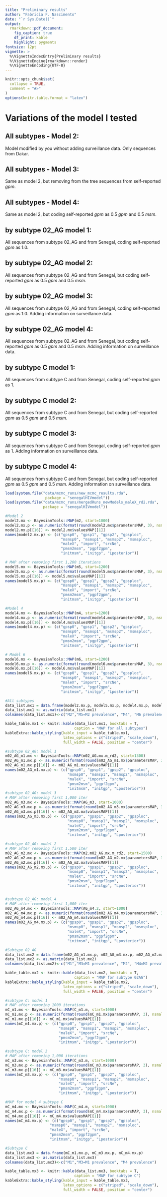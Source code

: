 ```yaml
---
title: "Preliminary results"
author: "Fabricia F. Nascimento"
date: "`r Sys.Date()`"
output:
  rmarkdown::pdf_document:
    fig_caption: true
    df_print: kable
    highlight: pygments
fontsize: 12pt
vignette: >
  %\VignetteIndexEntry{Preliminary results}
  %\VignetteEngine{rmarkdown::render}
  %\VignetteEncoding{UTF-8}
---
```


```r
knitr::opts_chunk$set(
  collapse = TRUE,
  comment = "#>"
)
options(knitr.table.format = "latex")
```

# Variations of the model I tested

## All subtypes - Model 2:

Model modified by you without adding surveillance data. Only sequences from Dakar.

## All subtypes - Model 3:

Same as model 2, but removing from the tree sequences from self-reported _gpm_.

## All subtypes - Model 4:

Same as model 2, but coding self-reported _gpm_ as 0.5 _gpm_ and 0.5 _msm_.

## by subtype 02_AG model 1:

All sequences from subtype 02_AG and from Senegal, coding self-reported _gpm_ as 1.0.

## by subtype 02_AG model 2:

All sequences from subtype 02_AG and from Senegal, but coding self-reported _gpm_ as 0.5 _gpm_ and 0.5 _msm_.

## by subtype 02_AG model 3:

All sequences from subtype 02_AG and from Senegal, coding self-reported _gpm_ as 1.0.
Adding information on surveillance data.

## by subtype 02_AG model 4:

All sequences from subtype 02_AG and from Senegal, but coding self-reported _gpm_ as 0.5 _gpm_ and 0.5 _msm_.
Adding information on surveillance data.

## by subtype C model 1:

All sequences from subtype C and from Senegal, coding self-reported _gpm_ as 1.

## by subtype C model 2:

All sequences from subtype C and from Senegal, but coding self-reported _gpm_ as 0.5 _gpm_ and 0.5 _msm_.

## by subtype C model 3:

All sequences from subtype C and from Senegal, coding self-reported _gpm_ as 1.
Adding information on surveillance data.

## by subtype C model 4:

All sequences from subtype C and from Senegal, but coding self-reported _gpm_ as 0.5 _gpm_ and 0.5 _msm_.
Adding information on surveillance data.



```r
load(system.file("data/mcmc_runs/new_mcmc_results.rda",
                  package = "senegalHIVmodel"))
load(system.file("data/mcmc_runs/mergedRuns_newModels_maleX_rd2.rda",
                 package = "senegalHIVmodel"))

#Model 2
model2.mx <- BayesianTools::MAP(m2, start=1000)
model2.mx.p <- as.numeric(format(round(model2.mx$parametersMAP, 3), nsmall = 3))
model2.mx.p[[16]] <- model2.mx$valuesMAP[[1]]
names(model2.mx.p) <- (c("gpsp0", "gpsp1", "gpsp2", "gpsploc",
                         "msmsp0", "msmsp1", "msmsp2", "msmsploc",
                         "maleX", "import", "srcNe",
                         "pmsm2msm", "pgpf2gpm",
                         "initmsm", "initgp", "Lposterior"))

# MAP after removing first 1,200 iterations
model5.mx <- BayesianTools::MAP(m5, start=1200)
model5.mx.p <- as.numeric(format(round(model5.mx$parametersMAP, 3), nsmall = 3))
model5.mx.p[[16]] <- model5.mx$valuesMAP[[1]]
names(model5.mx.p) <- (c("gpsp0", "gpsp1", "gpsp2", "gpsploc",
                         "msmsp0", "msmsp1", "msmsp2", "msmsploc",
                         "maleX", "import", "srcNe",
                         "pmsm2msm", "pgpf2gpm",
                         "initmsm", "initgp", "Lposterior"))

#Model 4
model4.mx <- BayesianTools::MAP(m4, start=1200)
model4.mx.p <- as.numeric(format(round(model4.mx$parametersMAP, 3), nsmall = 3))
model4.mx.p[[16]] <- model4.mx$valuesMAP[[1]]
names(model4.mx.p) <- (c("gpsp0", "gpsp1", "gpsp2", "gpsploc",
                         "msmsp0", "msmsp1", "msmsp2", "msmsploc",
                         "maleX", "import", "srcNe",
                         "pmsm2msm", "pgpf2gpm",
                         "initmsm", "initgp", "Lposterior"))

# Model 6
model6.mx <- BayesianTools::MAP(m6, start=1200)
model6.mx.p <- as.numeric(format(round(model6.mx$parametersMAP, 3), nsmall = 3))
model6.mx.p[[16]] <- model6.mx$valuesMAP[[1]]
names(model6.mx.p) <- (c("gpsp0", "gpsp1", "gpsp2", "gpsploc",
                         "msmsp0", "msmsp1", "msmsp2", "msmsploc",
                         "maleX", "import", "srcNe",
                         "pmsm2msm", "pgpf2gpm",
                         "initmsm", "initgp", "Lposterior"))

#All subtypes
data_list.mx1 = data.frame(model2.mx.p, model5.mx.p, model4.mx.p, model6.mx.p) 
data_list.mx1 <- as.matrix(data_list.mx1)
colnames(data_list.mx1)<-c("M2","M5=M2 prevalence", "M4", "M6 prevalence")

kable_table.mx1 <- knitr::kable(data_list.mx1, booktabs = T, 
                               caption = "MAP for all subtypes")
kableExtra::kable_styling(kable_input = kable_table.mx1,
                          latex_options = c("striped", "scale_down"),
                          full_width = FALSE, position = "center")

```

```r
#subtype 02_AG: model 1
m02_AG_m1.mx <- BayesianTools::MAP(m02_AG.mx.m_rd2, start=1300)
m02_AG_m1.mx.p <- as.numeric(format(round(m02_AG_m1.mx$parametersMAP, 3), nsmall = 3))
m02_AG_m1.mx.p[[16]] <- m02_AG_m1.mx$valuesMAP[[1]]
names(m02_AG_m1.mx.p) <- (c("gpsp0", "gpsp1", "gpsp2", "gpsploc",
                            "msmsp0", "msmsp1", "msmsp2", "msmsploc",
                            "maleX", "import", "srcNe",
                            "pmsm2msm", "pgpf2gpm",
                            "initmsm", "initgp", "Lposterior"))
#subtype 02_AG: model 3
# MAP after removing first 1,000 iter
m02_AG_m3.mx <- BayesianTools::MAP(AG_m3, start=1000)
m02_AG_m3.mx.p <- as.numeric(format(round(m02_AG_m3.mx$parametersMAP, 3), nsmall = 3))
m02_AG_m3.mx.p[[16]] <- m02_AG_m3.mx$valuesMAP[[1]]
names(m02_AG_m3.mx.p) <- (c("gpsp0", "gpsp1", "gpsp2", "gpsploc",
                            "msmsp0", "msmsp1", "msmsp2", "msmsploc",
                            "maleX", "import", "srcNe",
                            "pmsm2msm", "pgpf2gpm",
                            "initmsm", "initgp", "Lposterior"))

#subtype 02_AG: model 2
# MAP after removing first 1,500 iter
m02_AG_m2.mx <- BayesianTools::MAP(m2.m02_AG.mx.m_rd2, start=1500)
m02_AG_m2.mx.p <- as.numeric(format(round(m02_AG_m2.mx$parametersMAP, 3), nsmall = 3))
m02_AG_m2.mx.p[[16]] <- m02_AG_m2.mx$valuesMAP[[1]]
names(m02_AG_m2.mx.p) <- (c("gpsp0", "gpsp1", "gpsp2", "gpsploc",
                            "msmsp0", "msmsp1", "msmsp2", "msmsploc",
                            "maleX", "import", "srcNe",
                            "pmsm2msm", "pgpf2gpm",
                            "initmsm", "initgp", "Lposterior"))


#subtype 02_AG: model 4
# MAP after removing first 1,000 iter
m02_AG_m4.mx <- BayesianTools::MAP(AG_m4.2, start=1000)
m02_AG_m4.mx.p <- as.numeric(format(round(m02_AG_m4.mx$parametersMAP, 3), nsmall = 3))
m02_AG_m4.mx.p[[16]] <- m02_AG_m4.mx$valuesMAP[[1]]
names(m02_AG_m4.mx.p) <- (c("gpsp0", "gpsp1", "gpsp2", "gpsploc",
                            "msmsp0", "msmsp1", "msmsp2", "msmsploc",
                            "maleX", "import", "srcNe",
                            "pmsm2msm", "pgpf2gpm",
                            "initmsm", "initgp", "Lposterior"))

#Subtype 02_AG
data_list.mx2 = data.frame(m02_AG_m1.mx.p, m02_AG_m3.mx.p, m02_AG_m2.mx.p, m02_AG_m4.mx.p) 
data_list.mx2 <- as.matrix(data_list.mx2)
colnames(data_list.mx2)<-c("M1","M3=M1 prevalence", "M2", "M4=M2 prevalence")

kable_table.mx2 <- knitr::kable(data_list.mx2, booktabs = T, 
                               caption = "MAP for subtype 02AG")
kableExtra::kable_styling(kable_input = kable_table.mx2,
                          latex_options = c("striped", "scale_down"),
                          full_width = FALSE, position = "center")

```

```r

#subtype C: model 1
# MAP after removing 1000 iterations
mC_m1.mx <- BayesianTools::MAP(C_m1.m, start=1000)
mC_m1.mx.p <- as.numeric(format(round(mC_m1.mx$parametersMAP, 3), nsmall = 3))
mC_m1.mx.p[[16]] <- mC_m1.mx$valuesMAP[[1]]
names(mC_m1.mx.p) <- (c("gpsp0", "gpsp1", "gpsp2", "gpsploc",
                        "msmsp0", "msmsp1", "msmsp2", "msmsploc",
                        "maleX", "import", "srcNe",
                        "pmsm2msm", "pgpf2gpm",
                        "initmsm", "initgp", "Lposterior"))

#subtype C: model 3
# MAP after removing 1,000 iterations
mC_m3.mx <- BayesianTools::MAP(C_m3.m, start=1000)
mC_m3.mx.p <- as.numeric(format(round(mC_m3.mx$parametersMAP, 3), nsmall = 3))
mC_m3.mx.p[[16]] <- mC_m3.mx$valuesMAP[[1]]
names(mC_m3.mx.p) <- (c("gpsp0", "gpsp1", "gpsp2", "gpsploc",
                        "msmsp0", "msmsp1", "msmsp2", "msmsploc",
                        "maleX", "import", "srcNe",
                        "pmsm2msm", "pgpf2gpm",
                        "initmsm", "initgp", "Lposterior"))

#MAP for model 4 subtype C
mC_m4.mx <- BayesianTools::MAP(C_m4.m, start=1000)
mC_m4.mx.p <- as.numeric(format(round(mC_m4.mx$parametersMAP, 3), nsmall = 3))
mC_m4.mx.p[[16]] <- mC_m4.mx$valuesMAP[[1]]
names(mC_m4.mx.p) <- (c("gpsp0", "gpsp1", "gpsp2", "gpsploc",
                    "msmsp0", "msmsp1", "msmsp2", "msmsploc",
                    "maleX", "import", "srcNe",
                    "pmsm2msm", "pgpf2gpm",
                    "initmsm", "initgp", "Lposterior"))

#Subtype C
data_list.mx3 = data.frame(mC_m1.mx.p, mC_m3.mx.p, mC_m4.mx.p) 
data_list.mx3 <- as.matrix(data_list.mx3)
colnames(data_list.mx3)<-c("M1","M3=M1 prevalence", "M4 prevalence")

kable_table.mx3 <- knitr::kable(data_list.mx3, booktabs = T, 
                               caption = "MAP for subtype C")
kableExtra::kable_styling(kable_input = kable_table.mx3,
                          latex_options = c("striped", "scale_down"),
                          full_width = FALSE, position = "center")
```
